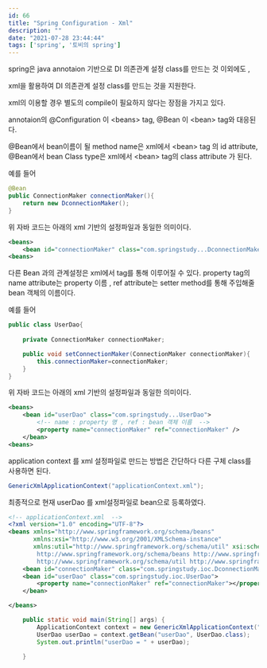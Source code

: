 ```yaml
---
id: 66
title: "Spring Configuration - Xml"
description: ""
date: "2021-07-28 23:44:44"
tags: ['spring', '토비의 spring']
---
```

spring은 java annotaion 기반으로 DI 의존관계 설정 class를 만드는 것 이외에도 , 

xml을 활용하여 DI 의존관계 설정 class를 만드는 것을 지원한다.

xml의 이용할 경우  별도의 compile이 필요하지 않다는 장점을 가지고 있다.

annotaion의 @Configuration 이 \<beans> tag, @Bean 이 \<bean> tag와 대응된다. 


@Bean에서 bean이름이 될 method name은 xml에서 \<bean> tag 의 id attribute,
@Bean에서 bean Class type은 xml에서 \<bean> tag의 class attribute 가 된다. 

예를 들어 
```java
@Bean 
public ConnectionMaker connectionMaker(){
    return new DconnectionMaker();
}
```
위 자바 코드는 아래의 xml 기반의 설정파일과 동일한 의미이다. 
```xml
<beans>
    <bean id="connectionMaker" class="com.springstudy...DconnectionMaker">
<beans>
```

다른 Bean 과의 관계설정은 xml에서 <property> tag를 통해 이루어질 수 있다. property tag의 name attribute는 property 이름  , ref attribute는 setter method를 통해 주입해줄 bean 객체의 이름이다.

예를 들어 
```java
public class UserDao{
    
    private ConnectionMaker connectionMaker;

    public void setConnectionMaker(ConnectionMaker connectionMaker){
        this.connectionMaker=connectionMaker;
    }
}
```
위 자바 코드는 아래의 xml 기반의 설정파일과 동일한 의미이다. 
```xml
<beans>
    <bean id="userDao" class="com.springstudy...UserDao">
        <!-- name : property 명 , ref : bean 객체 이름  -->
        <property name="connectionMaker" ref="connectionMaker" />
    </bean>
<beans>
```
application context 를 xml 설정파일로 만드는 방법은 간단하다 다른 구체 class를 사용하면 된다.

```java
GenericXmlApplicationContext("applicationContext.xml");
```

최종적으로 현재 userDao 를 xml설정파일로 bean으로 등록하였다.
```xml
<!-- applicationContext.xml  -->
<?xml version="1.0" encoding="UTF-8"?>
<beans xmlns="http://www.springframework.org/schema/beans"
       xmlns:xsi="http://www.w3.org/2001/XMLSchema-instance"
       xmlns:util="http://www.springframework.org/schema/util" xsi:schemaLocation="
        http://www.springframework.org/schema/beans http://www.springframework.org/schema/beans/spring-beans.xsd
        http://www.springframework.org/schema/util http://www.springframework.org/schema/util/spring-util.xsd">
    <bean id="connectionMaker" class="com.springstudy.ioc.DconnectionMaker"></bean>
    <bean id="userDao" class="com.springstudy.ioc.UserDao">
        <property name="connectionMaker" ref="connectionMaker"></property>
    </bean>

</beans>
```

```java
    public static void main(String[] args) {
        ApplicationContext context = new GenericXmlApplicationContext("applicationContext.xml");
        UserDao userDao = context.getBean("userDao", UserDao.class);
        System.out.println("userDao = " + userDao);

    }
```